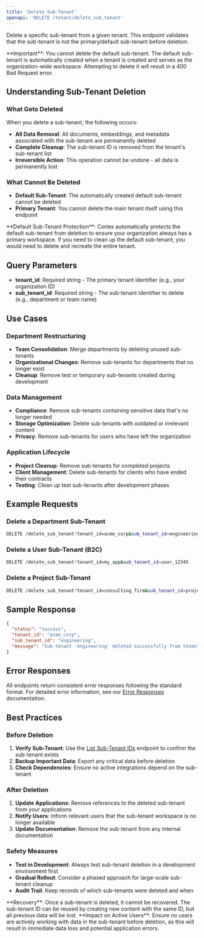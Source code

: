 ```yaml
---
title: 'Delete Sub-Tenant'
openapi: 'DELETE /tenant/delete_sub_tenant'
---
```



<Panel>
  <TableOfContents />
</Panel>

Delete a specific sub-tenant from a given tenant. This endpoint validates that the sub-tenant is not the primary/default sub-tenant before deletion.

<Warning>
**Important**: You cannot delete the default sub-tenant. The default sub-tenant is automatically created when a tenant is created and serves as the organization-wide workspace. Attempting to delete it will result in a 400 Bad Request error.
</Warning>

## Understanding Sub-Tenant Deletion

### What Gets Deleted
When you delete a sub-tenant, the following occurs:
- **All Data Removal**: All documents, embeddings, and metadata associated with the sub-tenant are permanently deleted
- **Complete Cleanup**: The sub-tenant ID is removed from the tenant's sub-tenant list
- **Irreversible Action**: This operation cannot be undone - all data is permanently lost

### What Cannot Be Deleted
- **Default Sub-Tenant**: The automatically created default sub-tenant cannot be deleted
- **Primary Tenant**: You cannot delete the main tenant itself using this endpoint

<Note>
**Default Sub-Tenant Protection**: Cortex automatically protects the default sub-tenant from deletion to ensure your organization always has a primary workspace. If you need to clean up the default sub-tenant, you would need to delete and recreate the entire tenant.
</Note>

## Query Parameters

- **tenant_id**: Required string - The primary tenant identifier (e.g., your organization ID)
- **sub_tenant_id**: Required string - The sub-tenant identifier to delete (e.g., department or team name)

## Use Cases

### **Department Restructuring**
- **Team Consolidation**: Merge departments by deleting unused sub-tenants
- **Organizational Changes**: Remove sub-tenants for departments that no longer exist
- **Cleanup**: Remove test or temporary sub-tenants created during development

### **Data Management**
- **Compliance**: Remove sub-tenants containing sensitive data that's no longer needed
- **Storage Optimization**: Delete sub-tenants with outdated or irrelevant content
- **Privacy**: Remove sub-tenants for users who have left the organization

### **Application Lifecycle**
- **Project Cleanup**: Remove sub-tenants for completed projects
- **Client Management**: Delete sub-tenants for clients who have ended their contracts
- **Testing**: Clean up test sub-tenants after development phases

## Example Requests

### Delete a Department Sub-Tenant
```bash
DELETE /delete_sub_tenant?tenant_id=acme_corp&sub_tenant_id=engineering
```

### Delete a User Sub-Tenant (B2C)
```bash
DELETE /delete_sub_tenant?tenant_id=my_app&sub_tenant_id=user_12345
```

### Delete a Project Sub-Tenant
```bash
DELETE /delete_sub_tenant?tenant_id=consulting_firm&sub_tenant_id=project_alpha
```

## Sample Response

```json
{
  "status": "success",
  "tenant_id": "acme_corp",
  "sub_tenant_id": "engineering",
  "message": "Sub-tenant 'engineering' deleted successfully from tenant 'acme_corp'"
}
```

## Error Responses

All endpoints return consistent error responses following the standard format. For detailed error information, see our [Error Responses](/api-reference/error-responses) documentation.

## Best Practices

### **Before Deletion**
1. **Verify Sub-Tenant**: Use the [List Sub-Tenant IDs](/api-reference/endpoint/list-sub-tenant-ids) endpoint to confirm the sub-tenant exists
2. **Backup Important Data**: Export any critical data before deletion
3. **Check Dependencies**: Ensure no active integrations depend on the sub-tenant

### **After Deletion**
1. **Update Applications**: Remove references to the deleted sub-tenant from your applications
2. **Notify Users**: Inform relevant users that the sub-tenant workspace is no longer available
3. **Update Documentation**: Remove the sub-tenant from any internal documentation

### **Safety Measures**
- **Test in Development**: Always test sub-tenant deletion in a development environment first
- **Gradual Rollout**: Consider a phased approach for large-scale sub-tenant cleanup
- **Audit Trail**: Keep records of which sub-tenants were deleted and when

<Info>
**Recovery**: Once a sub-tenant is deleted, it cannot be recovered. The sub-tenant ID can be reused by creating new content with the same ID, but all previous data will be lost.
</Info>

<Warning>
**Impact on Active Users**: Ensure no users are actively working with data in the sub-tenant before deletion, as this will result in immediate data loss and potential application errors.
</Warning>